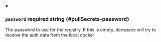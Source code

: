 
<details className="config-field" data-expandable="false" open>
<summary>

### `password` <span class="config-field-required" data-required="false">required</span> <span class="config-field-type">string</span> <span class="config-field-default"></span> <span class="config-field-enum"></span> {#pullSecrets-password}

The password to use for the registry. If this is empty, devspace will
try to receive the auth data from the local docker

</summary>



</details>

